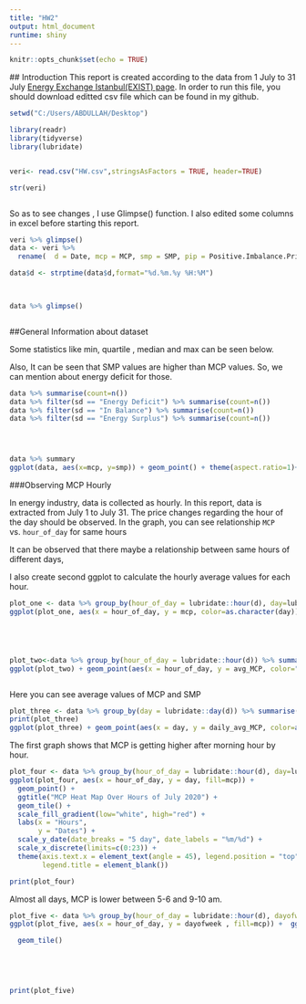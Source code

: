 ---
title: "HW2"
output: html_document
runtime: shiny
---

```{r setup, include=FALSE}
knitr::opts_chunk$set(echo = TRUE)
```
 
 ## Introduction
This report is created according to the data from 1 July to 31 July  [Energy Exchange Istanbul(EXIST) page](https://rapor.epias.com.tr/rapor/xhtml/ptfSmfListeleme.xhtml). 
In order to run this file, you should download editted csv file which can be found in my github.
```{r , echo=TRUE}


setwd("C:/Users/ABDULLAH/Desktop")

library(readr)
library(tidyverse)
library(lubridate)


veri<- read.csv("HW.csv",stringsAsFactors = TRUE, header=TRUE)

str(veri)



```
So as to see changes , I use Glimpse() function. I also edited some columns in excel before starting this report. 

```{r, echo=TRUE}

veri %>% glimpse()
data <- veri %>% 
  rename(  d = Date, mcp = MCP, smp = SMP, pip = Positive.Imbalance.Price..TL.MWh., nip = Negative.Imbalance.Price..TL.MWh., sd = SMP.Direction)

data$d <- strptime(data$d,format="%d.%m.%y %H:%M") 

  

data %>% glimpse()



```
##General Information about dataset

Some statistics like min, quartile , median and max can be seen below.

Also, It can be seen that SMP values are higher than MCP values. So, we can mention about energy deficit for those.


```{r summary, message=FALSE}

data %>% summarise(count=n())
data %>% filter(sd == "Energy Deficit") %>% summarise(count=n())
data %>% filter(sd == "In Balance") %>% summarise(count=n())
data %>% filter(sd == "Energy Surplus") %>% summarise(count=n())




data %>% summary
ggplot(data, aes(x=mcp, y=smp)) + geom_point() + theme(aspect.ratio=1)+ xlim(0,350) + ylim(0,460) + ggtitle("July 2020 MCP vs SMP Prices  ") + labs(x = "mcp", y = "smp") + geom_abline(slope=1, intercept=0, color="purple")
```


###Observing MCP Hourly 

In energy industry, data is collected as hourly. In this report, data is extracted from July 1 to July 31.  The price changes regarding the hour of the day should be observed. In the graph, you can see relationship  `MCP` vs. `hour_of_day` for same hours

It can be observed that there maybe a relationship between same hours of different days,


I also create second ggplot to calculate the hourly average values for each hour.


```{r hourly, message=FALSE}
plot_one <- data %>% group_by(hour_of_day = lubridate::hour(d), day=lubridate::date(d))
ggplot(plot_one, aes(x = hour_of_day, y = mcp, color=as.character(day))) + geom_point() + ggtitle("July 2020 MCP vs Hour of Day ") + labs(x="Hour of Day", y="MCP")





plot_two<-data %>% group_by(hour_of_day = lubridate::hour(d)) %>% summarise(avg_MCP = mean(mcp), avg_SMP = mean(smp))
ggplot(plot_two) + geom_point(aes(x = hour_of_day, y = avg_MCP, color="MCP")) + geom_point(aes(x = hour_of_day, y = avg_SMP, color="SMP")) + ggtitle("Hourly Average MCP and SMP vs July 2020 Hour of Day") + labs(x="Hour of Day", y="Average MCP and SMP")



```


Here you can see average values of MCP and SMP 

```{r, message=FALSE}
plot_three <- data %>% group_by(day = lubridate::day(d)) %>% summarise(daily_avg_MCP= mean(mcp), daily_avg_SMP= mean(smp),daily_avg_pip=mean(pip),daily_avg_nip=mean(nip))
print(plot_three)
ggplot(plot_three) + geom_point(aes(x = day, y = daily_avg_MCP, color=as.character(day)))
```



The first graph shows that MCP is getting higher after morning hour by hour.


```{r , message=FALSE, warning=FALSE}
plot_four <- data %>% group_by(hour_of_day = lubridate::hour(d), day=lubridate::date(d))
ggplot(plot_four, aes(x = hour_of_day, y = day, fill=mcp)) + 
  geom_point() + 
  ggtitle("MCP Heat Map Over Hours of July 2020") +
  geom_tile() +
  scale_fill_gradient(low="white", high="red") +
  labs(x = "Hours",
       y = "Dates") +
  scale_y_date(date_breaks = "5 day", date_labels = "%m/%d") +
  scale_x_discrete(limits=c(0:23)) +
  theme(axis.text.x = element_text(angle = 45), legend.position = "top",
        legend.title = element_blank())

print(plot_four)
```
Almost all days, MCP is lower between 5-6 and 9-10 am.


```{r , message=FALSE, warning=FALSE}


plot_five <- data %>% group_by(hour_of_day = lubridate::hour(d), dayofweek = lubridate::wday(d))
ggplot(plot_five, aes(x = hour_of_day, y = dayofweek , fill=mcp)) +  ggtitle("MCP Heat Map Over Hours as Days") +

  geom_tile()
  
  
  


print(plot_five)

  

```
























